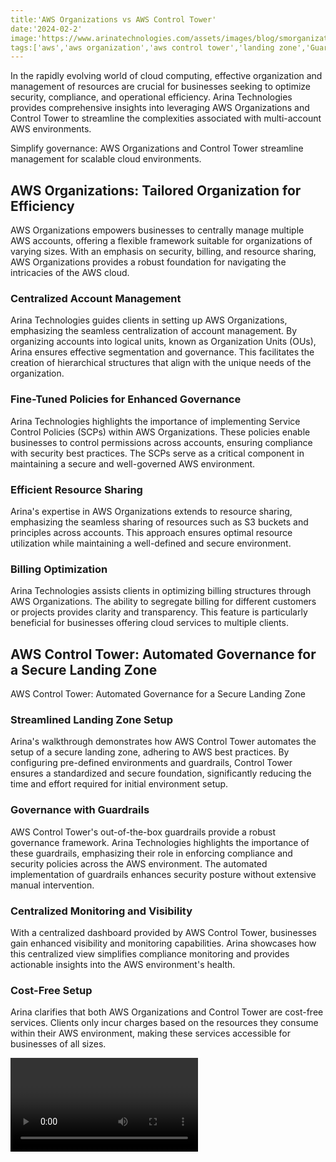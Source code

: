 ```yaml
---
title:'AWS Organizations vs AWS Control Tower'
date:'2024-02-2'
image:'https://www.arinatechnologies.com/assets/images/blog/smorganizationsvscontrol.webp'
tags:['aws','aws organization','aws control tower','landing zone','Guardrails']
---
```


In the rapidly evolving world of cloud computing, effective organization and management of resources are crucial for businesses seeking to optimize security, compliance, and operational efficiency. Arina Technologies provides comprehensive insights into leveraging AWS Organizations and Control Tower to streamline the complexities associated with multi-account AWS environments.

Simplify governance: AWS Organizations and Control Tower streamline management for scalable cloud environments.

## AWS Organizations: Tailored Organization for Efficiency
AWS Organizations empowers businesses to centrally manage multiple AWS accounts, offering a flexible framework suitable for organizations of varying sizes. With an emphasis on security, billing, and resource sharing, AWS Organizations provides a robust foundation for navigating the intricacies of the AWS cloud.

### Centralized Account Management
Arina Technologies guides clients in setting up AWS Organizations, emphasizing the seamless centralization of account management. By organizing accounts into logical units, known as Organization Units (OUs), Arina ensures effective segmentation and governance. This facilitates the creation of hierarchical structures that align with the unique needs of the organization.

### Fine-Tuned Policies for Enhanced Governance
Arina Technologies highlights the importance of implementing Service Control Policies (SCPs) within AWS Organizations. These policies enable businesses to control permissions across accounts, ensuring compliance with security best practices. The SCPs serve as a critical component in maintaining a secure and well-governed AWS environment.
### Efficient Resource Sharing
Arina's expertise in AWS Organizations extends to resource sharing, emphasizing the seamless sharing of resources such as S3 buckets and principles across accounts. This approach ensures optimal resource utilization while maintaining a well-defined and secure environment.

### Billing Optimization
Arina Technologies assists clients in optimizing billing structures through AWS Organizations. The ability to segregate billing for different customers or projects provides clarity and transparency. This feature is particularly beneficial for businesses offering cloud services to multiple clients.

## AWS Control Tower: Automated Governance for a Secure Landing Zone
AWS Control Tower: Automated Governance for a Secure Landing Zone

### Streamlined Landing Zone Setup
Arina's walkthrough demonstrates how AWS Control Tower automates the setup of a secure landing zone, adhering to AWS best practices. By configuring pre-defined environments and guardrails, Control Tower ensures a standardized and secure foundation, significantly reducing the time and effort required for initial environment setup.

### Governance with Guardrails
AWS Control Tower's out-of-the-box guardrails provide a robust governance framework. Arina Technologies highlights the importance of these guardrails, emphasizing their role in enforcing compliance and security policies across the AWS environment. The automated implementation of guardrails enhances security posture without extensive manual intervention.

### Centralized Monitoring and Visibility
With a centralized dashboard provided by AWS Control Tower, businesses gain enhanced visibility and monitoring capabilities. Arina showcases how this centralized view simplifies compliance monitoring and provides actionable insights into the AWS environment's health.

### Cost-Free Setup
Arina clarifies that both AWS Organizations and Control Tower are cost-free services. Clients only incur charges based on the resources they consume within their AWS environment, making these services accessible for businesses of all sizes.

<Video id="n38fcWzG9O0" title="AWS Organizations vs AWS Control Tower"/>

## COMPARISON

|Feature/Aspect|	AWS Organizations|	AWS Control Tower|
|:-------------|:--------------------|:------------------|
|Service Overview|	A service for centrally managing and governing multiple AWS accounts.|	A service designed to set up and govern a secure, multi-account AWS environment.|
|Account Management|	Centrally manage accounts and group them into organizational units.|	Automated account provisioning with pre-configured environments.|
|Policies and Governance|	Apply Service Control Policies (SCPs) across accounts for permissions control.|	Implement governance rules with mandatory and strongly recommended guardrails.|
|Compliance and Security|	Define and enforce compliance and security policies across all accounts.|	Set up a landing zone that complies with best-practice blueprints.|
|Resource Sharing|	Share resources like S3 buckets, and principles across accounts.|	Limited inherent resource sharing; relies on AWS Organizations for such capabilities.|
|Billing and Pricing|	Free service; pay only for the resources used within the managed accounts.|	No additional cost for the service; pay for AWS resources and any associated features.|
|Visibility and Monitoring|	Limited to organizing accounts; rely on other AWS tools for monitoring.|	Provides a centralized dashboard for compliance and account monitoring.|
|Ease of Setup|	Manually manage accounts and apply policies; potentially complex setup.|	Automated setup of a baseline environment; easier and faster for initial setup.
|Customizability|	Highly customizable account structure and policies.|	Pre-configured blueprints limit customization but ensure best practices.|
|Use-Cases|	Ideal for businesses with existing AWS accounts needing centralized management.|	Perfect for businesses setting up a new AWS environment with governance in mind.|

## Choosing the Right Tool for Your Cloud Journey
Arina Technologies recognizes the importance of selecting the right tool based on an organization's size, complexity, and growth trajectory. While AWS Organizations offers flexibility for smaller organizations, AWS Control Tower becomes a compelling choice as businesses scale and require automated governance and compliance enforcement.

In conclusion, Arina Technologies stands as a guiding partner, helping businesses navigate the AWS cloud landscape efficiently. Through strategic implementation of AWS Organizations and Control Tower, Arina ensures that clients achieve optimal resource utilization, robust security, and compliance adherence. To explore how Arina Technologies can assist your organization in harnessing the full potential of AWS, contact us today.